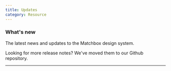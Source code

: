 ```yaml
---
title: Updates
category: Resource
---
```



### What's new

The latest news and updates to the Matchbox design system.

Looking for more release notes? We've moved them to our <ExternalLink to="https://github.com/SparkPost/matchbox/releases">Github repository</ExternalLink>.

---

<UpdatesIndex />
